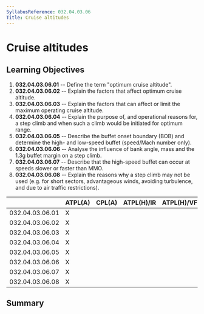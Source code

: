 ```yaml
---
SyllabusReference: 032.04.03.06
Title: Cruise altitudes
---
```


# Cruise altitudes

## Learning Objectives

1.  **032.04.03.06.01** -- Define the term "optimum cruise altitude".
2.  **032.04.03.06.02** -- Explain the factors that affect optimum cruise
    altitude.
3.  **032.04.03.06.03** -- Explain the factors that can affect or limit the
    maximum operating cruise altitude.
4.  **032.04.03.06.04** -- Explain the purpose of, and operational reasons for, a
    step climb and when such a climb would be initiated for optimum range.
5.  **032.04.03.06.05** -- Describe the buffet onset boundary (BOB) and determine
    the high- and low-speed buffet (speed/Mach number only).
6.  **032.04.03.06.06** -- Analyse the influence of bank angle, mass and the 1.3g
    buffet margin on a step climb.
7.  **032.04.03.06.07** -- Describe that the high-speed buffet can occur at
    speeds slower or faster than MMO.
8.  **032.04.03.06.08** -- Explain the reasons why a step climb may not be used
    (e.g. for short sectors, advantageous winds, avoiding turbulence, and due to
    air traffic restrictions).

|                 | ATPL(A) | CPL(A) | ATPL(H)/IR | ATPL(H)/VFR | CPL(H) | IR  | CBIR(A) |
| --------------- | ------- | ------ | ---------- | ----------- | ------ | --- | ------- |
| 032.04.03.06.01 | X       |        |            |             |        |     |         |
| 032.04.03.06.02 | X       |        |            |             |        |     |         |
| 032.04.03.06.03 | X       |        |            |             |        |     |         |
| 032.04.03.06.04 | X       |        |            |             |        |     |         |
| 032.04.03.06.05 | X       |        |            |             |        |     |         |
| 032.04.03.06.06 | X       |        |            |             |        |     |         |
| 032.04.03.06.07 | X       |        |            |             |        |     |         |
| 032.04.03.06.08 | X       |        |            |             |        |     |         |

## Summary
